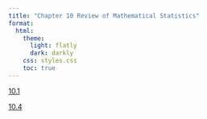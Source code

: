 ```yaml
---
title: "Chapter 10 Review of Mathematical Statistics"
format:
  html:
    theme:
      light: flatly
      dark: darkly
    css: styles.css
    toc: true
---
```


[10.1](./10.1.qmd)

[10.4](./10.4.qmd)
